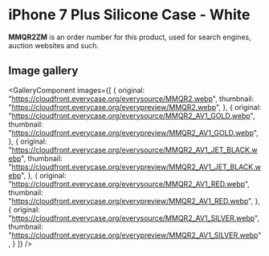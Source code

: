 
# iPhone 7 Plus Silicone Case - White

<Callout type='info' emoji='👉🏻'>**MMQR2ZM** is an order number for this product, used for search engines, auction websites and such.</Callout>

## Image gallery

<GalleryComponent
    images={[
      {
        original: "https://cloudfront.everycase.org/everysource/MMQR2.webp",
        thumbnail: "https://cloudfront.everycase.org/everypreview/MMQR2.webp",
      },
      {
        original: "https://cloudfront.everycase.org/everysource/MMQR2_AV1_GOLD.webp",
        thumbnail: "https://cloudfront.everycase.org/everypreview/MMQR2_AV1_GOLD.webp",
      },
      {
        original: "https://cloudfront.everycase.org/everysource/MMQR2_AV1_JET_BLACK.webp",
        thumbnail: "https://cloudfront.everycase.org/everypreview/MMQR2_AV1_JET_BLACK.webp",
      },
      {
        original: "https://cloudfront.everycase.org/everysource/MMQR2_AV1_RED.webp",
        thumbnail: "https://cloudfront.everycase.org/everypreview/MMQR2_AV1_RED.webp",
      },
      {
        original: "https://cloudfront.everycase.org/everysource/MMQR2_AV1_SILVER.webp",
        thumbnail: "https://cloudfront.everycase.org/everypreview/MMQR2_AV1_SILVER.webp",
      }
    ]}
  />
